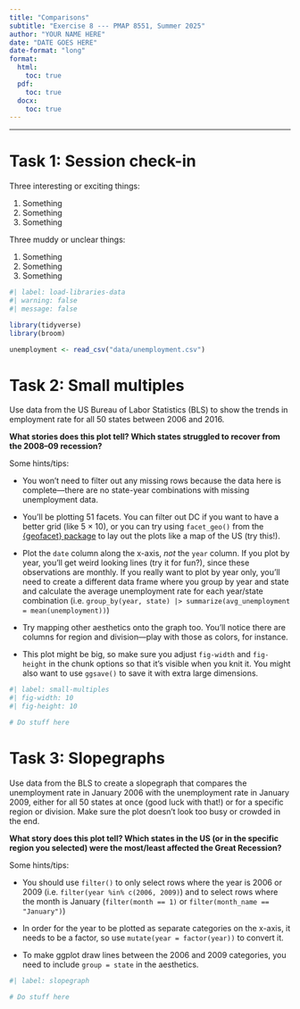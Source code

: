 ```yaml
---
title: "Comparisons"
subtitle: "Exercise 8 --- PMAP 8551, Summer 2025"
author: "YOUR NAME HERE"
date: "DATE GOES HERE"
date-format: "long"
format:
  html:
    toc: true
  pdf:
    toc: true
  docx:
    toc: true
---
```


---

# Task 1: Session check-in

Three interesting or exciting things:

1. Something
2. Something
3. Something

Three muddy or unclear things:

1. Something
2. Something
3. Something


```r
#| label: load-libraries-data
#| warning: false
#| message: false

library(tidyverse)
library(broom)

unemployment <- read_csv("data/unemployment.csv")
```


# Task 2: Small multiples

Use data from the US Bureau of Labor Statistics (BLS) to show the trends in employment rate for all 50 states between 2006 and 2016. 

**What stories does this plot tell? Which states struggled to recover from the 2008–09 recession?**

Some hints/tips:

- You won't need to filter out any missing rows because the data here is complete—there are no state-year combinations with missing unemployment data.

- You'll be plotting 51 facets. You can filter out DC if you want to have a better grid (like 5 × 10), or you can try using `facet_geo()` from the [{geofacet} package](https://hafen.github.io/geofacet/) to lay out the plots like a map of the US (try this!).

- Plot the `date` column along the x-axis, *not* the `year` column. If you plot by year, you'll get weird looking lines (try it for fun?), since these observations are monthly. If you really want to plot by year only, you'll need to create a different data frame where you group by year and state and calculate the average unemployment rate for each year/state combination (i.e. `group_by(year, state) |> summarize(avg_unemployment = mean(unemployment))`)

- Try mapping other aesthetics onto the graph too. You'll notice there are columns for region and division—play with those as colors, for instance.

- This plot might be big, so make sure you adjust `fig-width` and `fig-height` in the chunk options so that it's visible when you knit it. You might also want to use `ggsave()` to save it with extra large dimensions.

```r
#| label: small-multiples
#| fig-width: 10
#| fig-height: 10

# Do stuff here
```


# Task 3: Slopegraphs

Use data from the BLS to create a slopegraph that compares the unemployment rate in January 2006 with the unemployment rate in January 2009, either for all 50 states at once (good luck with that!) or for a specific region or division. Make sure the plot doesn't look too busy or crowded in the end.

**What story does this plot tell? Which states in the US (or in the specific region you selected) were the most/least affected the Great Recession?**

Some hints/tips:

- You should use `filter()` to only select rows where the year is 2006 or 2009 (i.e. `filter(year %in% c(2006, 2009)`) and to select rows where the month is January (`filter(month == 1)` or `filter(month_name == "January")`)

- In order for the year to be plotted as separate categories on the x-axis, it needs to be a factor, so use `mutate(year = factor(year))` to convert it.

- To make ggplot draw lines between the 2006 and 2009 categories, you need to include `group = state` in the aesthetics.

```r
#| label: slopegraph

# Do stuff here
```
